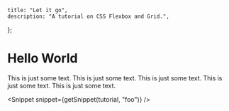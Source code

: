 



	title: "Let it go",
	description: "A tutorial on CSS Flexbox and Grid.",
};



# Hello World

This is just some text.
This is just some text.
This is just some text.
This is just some text.
This is just some text.

<Snippet snippet={getSnippet(tutorial, "foo")} />
